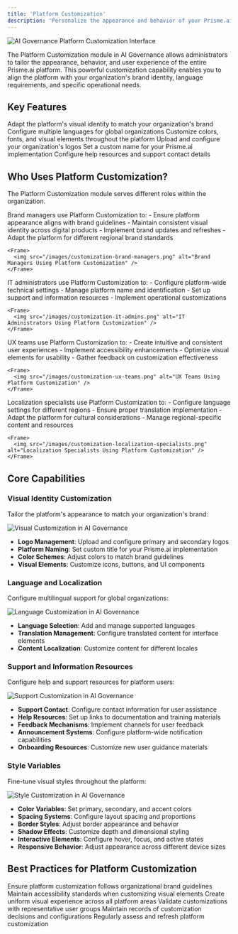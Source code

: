 ```yaml
---
title: 'Platform Customization'
description: 'Personalize the appearance and behavior of your Prisme.ai platform to align with your organization brand and requirements'
---
```


<Frame>
  <img src="/images/ai-governance-customization-hero.png" alt="AI Governance Platform Customization Interface" />
</Frame>

The Platform Customization module in AI Governance allows administrators to tailor the appearance, behavior, and user experience of the entire Prisme.ai platform. This powerful customization capability enables you to align the platform with your organization's brand identity, language requirements, and specific operational needs.

## Key Features

<CardGroup cols={2}>
  <Card title="Brand Customization" icon="palette">
    Adapt the platform's visual identity to match your organization's brand
  </Card>
  <Card title="Multilingual Support" icon="language">
    Configure multiple languages for global organizations
  </Card>
  <Card title="Style Variables" icon="brush">
    Customize colors, fonts, and visual elements throughout the platform
  </Card>
  <Card title="Logo Management" icon="image">
    Upload and configure your organization's logos
  </Card>
  <Card title="Platform Name" icon="signature">
    Set a custom name for your Prisme.ai implementation
  </Card>
  <Card title="Support Information" icon="circle-info">
    Configure help resources and support contact details
  </Card>
</CardGroup>

## Who Uses Platform Customization?

The Platform Customization module serves different roles within the organization.

<Tabs>
  <Tab title="Brand Managers">
    Brand managers use Platform Customization to:
    - Ensure platform appearance aligns with brand guidelines
    - Maintain consistent visual identity across digital products
    - Implement brand updates and refreshes
    - Adapt the platform for different regional brand standards
    
    <Frame>
      <img src="/images/customization-brand-managers.png" alt="Brand Managers Using Platform Customization" />
    </Frame>
  </Tab>
  
  <Tab title="IT Administrators">
    IT administrators use Platform Customization to:
    - Configure platform-wide technical settings
    - Manage platform name and identification
    - Set up support and information resources
    - Implement operational customizations
    
    <Frame>
      <img src="/images/customization-it-admins.png" alt="IT Administrators Using Platform Customization" />
    </Frame>
  </Tab>
  
  <Tab title="User Experience Teams">
    UX teams use Platform Customization to:
    - Create intuitive and consistent user experiences
    - Implement accessibility enhancements
    - Optimize visual elements for usability
    - Gather feedback on customization effectiveness
    
    <Frame>
      <img src="/images/customization-ux-teams.png" alt="UX Teams Using Platform Customization" />
    </Frame>
  </Tab>
  
  <Tab title="Localization Specialists">
    Localization specialists use Platform Customization to:
    - Configure language settings for different regions
    - Ensure proper translation implementation
    - Adapt the platform for cultural considerations
    - Manage regional-specific content and resources
    
    <Frame>
      <img src="/images/customization-localization-specialists.png" alt="Localization Specialists Using Platform Customization" />
    </Frame>
  </Tab>
</Tabs>

## Core Capabilities

### Visual Identity Customization

Tailor the platform's appearance to match your organization's brand:

<Frame>
  <img src="/images/governance-visual-customization.png" alt="Visual Customization in AI Governance" />
</Frame>

- **Logo Management**: Upload and configure primary and secondary logos
- **Platform Naming**: Set custom title for your Prisme.ai implementation
- **Color Schemes**: Adjust colors to match brand guidelines
- **Visual Elements**: Customize icons, buttons, and UI components

### Language and Localization

Configure multilingual support for global organizations:

<Frame>
  <img src="/images/governance-language-customization.png" alt="Language Customization in AI Governance" />
</Frame>

- **Language Selection**: Add and manage supported languages
- **Translation Management**: Configure translated content for interface elements
- **Content Localization**: Customize content for different locales

### Support and Information Resources

Configure help and support resources for platform users:

<Frame>
  <img src="/images/governance-support-customization.png" alt="Support Customization in AI Governance" />
</Frame>

- **Support Contact**: Configure contact information for user assistance
- **Help Resources**: Set up links to documentation and training materials
- **Feedback Mechanisms**: Implement channels for user feedback
- **Announcement Systems**: Configure platform-wide notification capabilities
- **Onboarding Resources**: Customize new user guidance materials

### Style Variables

Fine-tune visual styles throughout the platform:

<Frame>
  <img src="/images/governance-style-customization.png" alt="Style Customization in AI Governance" />
</Frame>

- **Color Variables**: Set primary, secondary, and accent colors
- **Spacing Systems**: Configure layout spacing and proportions
- **Border Styles**: Adjust border appearance and behavior
- **Shadow Effects**: Customize depth and dimensional styling
- **Interactive Elements**: Configure hover, focus, and active states
- **Responsive Behavior**: Adjust appearance across different device sizes

## Best Practices for Platform Customization

<CardGroup cols={2}>
  <Card title="Brand Guidelines Alignment" icon="book">
    Ensure platform customization follows organizational brand guidelines
  </Card>
  <Card title="Accessibility Compliance" icon="universal-access">
    Maintain accessibility standards when customizing visual elements
  </Card>
  <Card title="Consistent Experience" icon="clone">
    Create uniform visual experience across all platform areas
  </Card>
  <Card title="User Testing" icon="user-check">
    Validate customizations with representative user groups
  </Card>
  <Card title="Documentation" icon="file-lines">
    Maintain records of customization decisions and configurations
  </Card>
  <Card title="Periodic Review" icon="calendar-check">
    Regularly assess and refresh platform customization
  </Card>
</CardGroup>